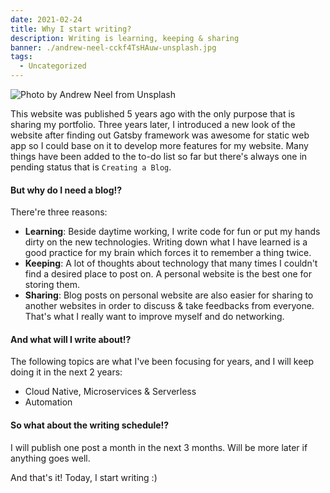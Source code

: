 ---
date: 2021-02-24
title: Why I start writing?
description: Writing is learning, keeping & sharing
banner: ./andrew-neel-cckf4TsHAuw-unsplash.jpg
tags:
  - Uncategorized
---

![Photo by Andrew Neel from Unsplash](./andrew-neel-cckf4TsHAuw-unsplash.jpg)

This website was published 5 years ago with the only purpose that is sharing my portfolio. Three years later, I introduced a new look of the website after finding out Gatsby framework was awesome for static web app so I could base on it to develop more features for my website. Many things have been added to the to-do list so far but there's always one in pending status that is `Creating a Blog`.

#### But why do I need a blog!?

There're three reasons:

- **Learning**: Beside daytime working, I write code for fun or put my hands dirty on the new technologies. Writing down what I have learned is a good practice for my brain which forces it to remember a thing twice.
- **Keeping**: A lot of thoughts about technology that many times I couldn't find a desired place to post on. A personal website is the best one for storing them.
- **Sharing**: Blog posts on personal website are also easier for sharing to another websites in order to discuss & take feedbacks from everyone. That's what I really want to improve myself and do networking.

#### And what will I write about!?

The following topics are what I've been focusing for years, and I will keep doing it in the next 2 years:

- Cloud Native, Microservices & Serverless
- Automation

#### So what about the writing schedule!?

I will publish one post a month in the next 3 months. Will be more later if anything goes well.

And that's it! Today, I start writing :)
